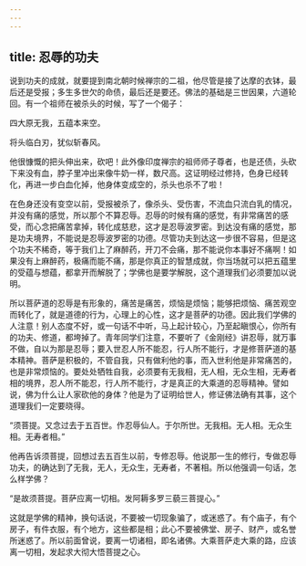 ```yaml
---
---
---
```

title: 忍辱的功夫
---




说到功夫的成就，就要提到南北朝时候禅宗的二祖，他尽管是接了达摩的衣钵，最后还是受报；多生多世欠的命债，最后还是要还。佛法的基础是三世因果，六道轮回。有一个祖师在被杀头的时候，写了一个偈子：

四大原无我，五蕴本来空。

将头临白刃，犹似斩春风。

他很慷慨的把头伸出来，砍吧！此外像印度禅宗的祖师师子尊者，也是还债，头砍下来没有血，脖子里冲出来像牛奶一样，数尺高。这证明经过修持，色身已经转化，再进一步白血化掉，他身体变成空的，杀头也杀不了啦！

在色身还没有变空以前，受报被杀了，像杀头、受伤害，不流血只流白乳的情况，并没有痛的感觉，所以那个不算忍辱。忍辱的时候有痛的感觉，有非常痛苦的感受，而心念把痛苦拿掉，转化成慈悲，这才是忍辱波罗密。到达没有痛的感觉，那是功夫境界，不能说是忍辱波罗密的功德。尽管功夫到达这一步很不容易，但是这个功夫不稀奇，等于我们上了麻醉药，开刀不会痛，那不能说你本事好不痛啊！如果没有上麻醉药，极痛而能不痛，那是你真正的智慧成就，你当场就可以把五蕴里的受蕴与想蕴，都拿开而解脱了；学佛也是要学解脱，这个道理我们必须要加以说明。

所以菩萨道的忍辱是有形象的，痛苦是痛苦，烦恼是烦恼；能够把烦恼、痛苦观空而转化了，就是道德的行为，心理上的心性，这才是菩萨的功德。因此我们学佛的人注意！别人态度不好，或一句话不中听，马上起计较心，乃至起瞋恨心，你所有的功夫、修道，都垮掉了。青年同学们注意，不要听了《金刚经》讲忍辱，就万事不做，自以为那是忍辱；要入世忍人所不能忍，行人所不能行，才是修菩萨道的基本精神。菩萨是积极的，不管自我，只有做利他的事，而入世利他是非常痛苦的，也是非常烦恼的。要处处牺牲自我，必须要有无我相，无人相，无众生相，无寿者相的境界，忍人所不能忍，行人所不能行，才是真正的大乘道的忍辱精神。譬如说，佛为什么让人家砍他的身体？他是为了证明给世人，修证佛法确有其事，这个道理我们一定要晓得。

“须菩提。又念过去于五百世。作忍辱仙人。于尔所世。无我相。无人相。无众生相。无寿者相。”

他再告诉须菩提，回想过去五百生以前，专修忍辱。他说那一生的修行，专做忍辱功夫，的确达到了无我，无人，无众生，无寿者，不著相。所以他强调一句话，怎么样学佛？

“是故须菩提。菩萨应离一切相。发阿耨多罗三藐三菩提心。”

这就是学佛的精神，换句话说，不要被一切现象骗了，或迷惑了。有个庙子，有个房子，有件衣服，有个地方，这些都是相；此心不要被佛堂、房子、财产，或名誉所迷惑了。所以前面曾说，要离一切诸相，即名诸佛。大乘菩萨走大乘的路，应该离一切相，发起求大彻大悟菩提之心。
